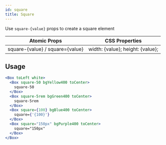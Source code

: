 ```yaml
---
id: square
title: Square
---
```


Use `square-{value}` props to create a square element

| Atomic Props                    | CSS Properties                   |
| ------------------------------- | -------------------------------- |
| square-{value} / square={value} | width: {value}; height: {value}; |

## Usage

```jsx live
<Box toLeft white>
  <Box square-50 bgYellow400 toCenter>
    square-50
  </Box>
  <Box square-5rem bgGreen400 toCenter>
    square-5rem
  </Box>
  <Box square={100} bgBlue400 toCenter>
    square={'{100}'}
  </Box>
  <Box square="150px" bgPurple400 toCenter>
    square="150px"
  </Box>
</Box>
```
